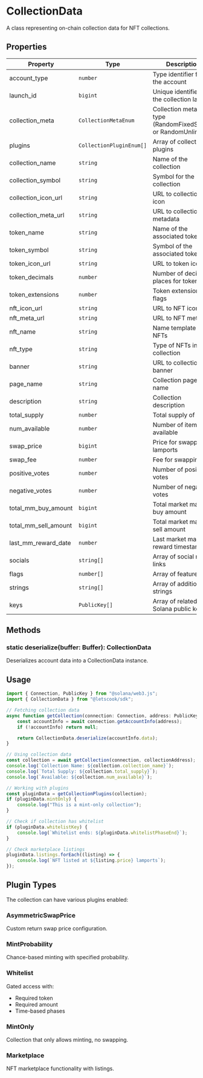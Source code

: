 # CollectionData

A class representing on-chain collection data for NFT collections.

## Properties

| Property             | Type                     | Description                                                     |
| -------------------- | ------------------------ | --------------------------------------------------------------- |
| account_type         | `number`                 | Type identifier for the account                                 |
| launch_id            | `bigint`                 | Unique identifier for the collection launch                     |
| collection_meta      | `CollectionMetaEnum`     | Collection metadata type (RandomFixedSupply or RandomUnlimited) |
| plugins              | `CollectionPluginEnum[]` | Array of collection plugins                                     |
| collection_name      | `string`                 | Name of the collection                                          |
| collection_symbol    | `string`                 | Symbol for the collection                                       |
| collection_icon_url  | `string`                 | URL to collection icon                                          |
| collection_meta_url  | `string`                 | URL to collection metadata                                      |
| token_name           | `string`                 | Name of the associated token                                    |
| token_symbol         | `string`                 | Symbol of the associated token                                  |
| token_icon_url       | `string`                 | URL to token icon                                               |
| token_decimals       | `number`                 | Number of decimal places for token                              |
| token_extensions     | `number`                 | Token extensions flags                                          |
| nft_icon_url         | `string`                 | URL to NFT icon                                                 |
| nft_meta_url         | `string`                 | URL to NFT metadata                                             |
| nft_name             | `string`                 | Name template for NFTs                                          |
| nft_type             | `string`                 | Type of NFTs in collection                                      |
| banner               | `string`                 | URL to collection banner                                        |
| page_name            | `string`                 | Collection page name                                            |
| description          | `string`                 | Collection description                                          |
| total_supply         | `number`                 | Total supply of items                                           |
| num_available        | `number`                 | Number of items available                                       |
| swap_price           | `bigint`                 | Price for swapping in lamports                                  |
| swap_fee             | `number`                 | Fee for swapping                                                |
| positive_votes       | `number`                 | Number of positive votes                                        |
| negative_votes       | `number`                 | Number of negative votes                                        |
| total_mm_buy_amount  | `bigint`                 | Total market maker buy amount                                   |
| total_mm_sell_amount | `bigint`                 | Total market maker sell amount                                  |
| last_mm_reward_date  | `number`                 | Last market maker reward timestamp                              |
| socials              | `string[]`               | Array of social media links                                     |
| flags                | `number[]`               | Array of feature flags                                          |
| strings              | `string[]`               | Array of additional strings                                     |
| keys                 | `PublicKey[]`            | Array of related Solana public keys                             |

## Methods

### static deserialize(buffer: Buffer): CollectionData

Deserializes account data into a CollectionData instance.

## Usage

```typescript
import { Connection, PublicKey } from "@solana/web3.js";
import { CollectionData } from "@letscook/sdk";

// Fetching collection data
async function getCollection(connection: Connection, address: PublicKey) {
    const accountInfo = await connection.getAccountInfo(address);
    if (!accountInfo) return null;

    return CollectionData.deserialize(accountInfo.data);
}

// Using collection data
const collection = await getCollection(connection, collectionAddress);
console.log(`Collection Name: ${collection.collection_name}`);
console.log(`Total Supply: ${collection.total_supply}`);
console.log(`Available: ${collection.num_available}`);

// Working with plugins
const pluginData = getCollectionPlugins(collection);
if (pluginData.mintOnly) {
    console.log("This is a mint-only collection");
}

// Check if collection has whitelist
if (pluginData.whitelistKey) {
    console.log(`Whitelist ends: ${pluginData.whitelistPhaseEnd}`);
}

// Check marketplace listings
pluginData.listings.forEach((listing) => {
    console.log(`NFT listed at ${listing.price} lamports`);
});
```

## Plugin Types

The collection can have various plugins enabled:

### AsymmetricSwapPrice

Custom return swap price configuration.

### MintProbability

Chance-based minting with specified probability.

### Whitelist

Gated access with:

- Required token
- Required amount
- Time-based phases

### MintOnly

Collection that only allows minting, no swapping.

### Marketplace

NFT marketplace functionality with listings.
